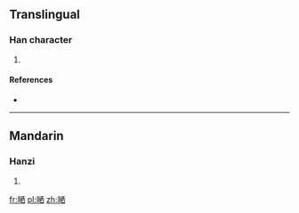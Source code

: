 ==Translingual==

===Han character===
{{Han char|rn=30|rad=口|as=10|sn=13|four=|canj=口日一田 (RAMW)}}

# {{defn|Han|sort=口10}}

====References====
* {{Han ref|kx=0204.111|hdz=10667.071|uh=55EE|ud=21998}}

----

==Mandarin==

===Hanzi===
{{cmn-hanzi|pin=[[sài]] ([[sai4]])|wg=sai<sup>4</sup>}}

# {{defn|lang=cmn|sort=口10}}

[[fr:嗮]]
[[pl:嗮]]
[[zh:嗮]]